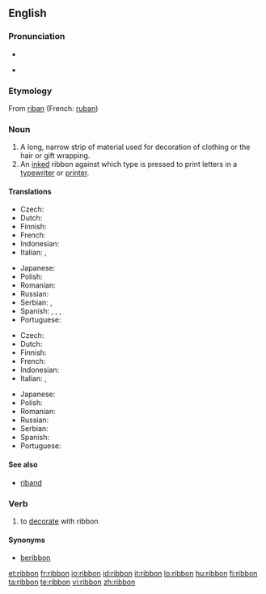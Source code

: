 ==English==
{{wikipedia}}

===Pronunciation===
* {{audio|en-us-ribbon.ogg|Audio (US)}}

* {{rhymes|ɪbən}}

===Etymology===
From {{etyl|fro}} [[riban]] (French: [[ruban]])

===Noun===
{{en-noun}}

# A long, narrow strip of material used for decoration of clothing or the hair or gift wrapping.
# An [[inked]] ribbon against which type is pressed to print letters in a [[typewriter]] or [[printer]].

====Translations====
{{trans-top|long, narrow strip of material}}
* Czech: {{t-|cs|stuha|f}}
* Dutch: {{t+|nl|lint|n}}
* Finnish: {{t+|fi|nauha}}
* French: {{t+|fr|ruban|m}}
* Indonesian: {{t-|id|pita|xs=Indonesian}}
* Italian: {{t-|it|nastro|m}}, {{t+|it|fettuccia|f}}
{{trans-mid}}
* Japanese: {{t|ja|リボン|tr=ribon|sc=Jpan}}
* Polish: {{t|pl|wstążka|f}}
* Romanian: {{t|ro|fundă|f}}
* Russian: {{t|ru|лента|f|sc=Cyrl}}
* Serbian: {{t|sr|vrpca|f}}, {{t|sr|traka|f}}
* Spanish: {{t+|es|cinta|f}}, {{t+|es|moño|m}}, {{t+|es|lazo|m}}, {{t+|es|galón|m}}
* Portuguese: {{t+|pt|fita|f}}
{{trans-bottom}}

{{trans-top|inked ribbon}}
* Czech: {{t-|cs|páska|f}}
* Dutch: {{t+|nl|lint|n}}
* Finnish: {{t|fi|värinauha}}
* French: {{t+|fr|ruban|m}}
* Indonesian: {{t-|id|pita|xs=Indonesian}}
* Italian: {{t-|it|nastro|m}}, {{t+|it|fettuccia|f}}
{{trans-mid}}
* Japanese: {{t|ja|リボン|tr=ribon|sc=Jpan}}
* Polish: {{t|pl|wstążka|f}}
* Romanian: {{t|ro|ribon|n}}
* Russian: {{t|ru|лента|f|sc=Cyrl}}
* Serbian: {{t|sr|pantljika|f}}
* Spanish: {{t+|es|cinta|f}}
* Portuguese: {{t+|pt|fita|f}}
{{trans-bottom}}

====See also====
* [[riband]]

===Verb===
{{en-verb}}

# to [[decorate]] with ribbon

====Synonyms====
* [[beribbon]]

[[et:ribbon]]
[[fr:ribbon]]
[[io:ribbon]]
[[id:ribbon]]
[[it:ribbon]]
[[lo:ribbon]]
[[hu:ribbon]]
[[fi:ribbon]]
[[ta:ribbon]]
[[te:ribbon]]
[[vi:ribbon]]
[[zh:ribbon]]